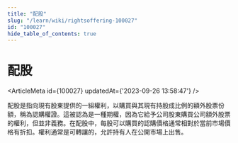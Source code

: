 ```yaml
---
title: "配股"
slug: "/learn/wiki/rightsoffering-100027"
id: "100027"
hide_table_of_contents: true
---
```



# 配股

<ArticleMeta id={100027} updatedAt={'2023-09-26 13:58:47'} />
<div className='border-solid border-b border-t-0 my-4 border-[var(--ifm-color-gray-300)]' />

配股是指向現有股東提供的一組權利，以購買與其現有持股成比例的額外股票份額，稱為認購權證。這被認為是一種期權，因為它給予公司股東購買公司額外股票的權利，但並非義務。在配股中，每股可以購買的認購價格通常相對於當前市場價格有折扣。權利通常是可轉讓的，允許持有人在公開市場上出售。
